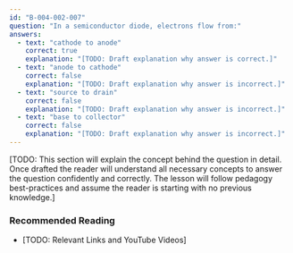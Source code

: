 ```yaml
---
id: "B-004-002-007"
question: "In a semiconductor diode, electrons flow from:"
answers:
  - text: "cathode to anode"
    correct: true
    explanation: "[TODO: Draft explanation why answer is correct.]"
  - text: "anode to cathode"
    correct: false
    explanation: "[TODO: Draft explanation why answer is incorrect.]"
  - text: "source to drain"
    correct: false
    explanation: "[TODO: Draft explanation why answer is incorrect.]"
  - text: "base to collector"
    correct: false
    explanation: "[TODO: Draft explanation why answer is incorrect.]"
---
```


[TODO: This section will explain the concept behind the question in detail. Once drafted the reader will understand all necessary concepts to answer the question confidently and correctly. The lesson will follow pedagogy best-practices and assume the reader is starting with no previous knowledge.]

### Recommended Reading

- [TODO: Relevant Links and YouTube Videos]

